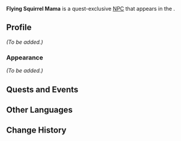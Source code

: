 {{Meta
<!-- Remove this template after adding the missing info -->
|missing_NPC_picture  = yes
|missing_NPC_profile  = yes
<!--
|missing_NPC_idle     = yes
|missing_NPC_dialogue = yes
-->
}}
{{Character Infobox
|type             = Quest NPC
|image            = NPC Flying Squirrel Mama.png
|realname         = <!-- Optional, if different from in-game name -->
|deceased         = <!-- Past (for deceased prior to events of the game) or free response -->
|region           = Simulanka<!-- Character's home/main nation -->
|location         = Simulanka<!-- Nation where you can find the character in the game -->
|affiliation      = 
|title            = 

|ancestry         = <!-- Clan/family -->
|father           = 
|mother           = 
|spouse           = 
|sibling          = 
|child            = 
|relative         = 

|voiceEN          = 
|voiceCN          = 
|voiceJP          = 
|voiceKR          = 
}}
'''Flying Squirrel Mama''' is a quest-exclusive [[NPC]] that appears in the {{Quest|Until the End of the World}}.
<!--
==Location==
{{subst:#tag:gallery|
NPC Location {{subst:#titleparts:{{subst:PAGENAME}}}}.png{{subst:!}}{{subst:#titleparts:{{subst:PAGENAME}}}}'s location
NPC Location {{subst:#titleparts:{{subst:PAGENAME}}}} Context.png{{subst:!}}Additional context
}}
-->
==Profile==
<!--Detailed story/lore information goes here.-->
''(To be added.)''

===Appearance===
<!--Keep appearance section short and concise. Limit to 2 paragraphs with 3-4 sentences each.-->
''(To be added.)''

==Quests and Events==
{{Quests and Events}}
<!--
==Idle Quotes==
{{Dialogue Start}}
:{{DIcon|Idle}} {{Tx}}
::{{A|VO {{subst:#titleparts:{{subst:PAGENAME}}}} 01.ogg}} "{{Tx}}"
{{Dialogue End}}

==Dialogue==
{{Dialogue Start}}
:'''{{subst:#titleparts:{{subst:PAGENAME}}}}:''' 
:{{DIcon}}
{{Dialogue End}}

==Event Dialogue==
===Event Name===
{{Dialogue Start}}
:'''{{subst:#titleparts:{{subst:PAGENAME}}}}:'''
{{Dialogue End}}
-->
==Other Languages==
{{Other Languages|default_hidden=1
|en       = Flying Squirrel Mama
|zhs      = 飞鼠妈妈
|zhs_rm   = 
|zht      = 飛鼠媽媽
|zht_rm   = 
|ja       = モモンガの母
|ja_rm    = Momonga no Haha
|ko       = 날다람쥐 엄마
|es       = Mamá ardilla voladora
|fr       = Maman écureuil volant
|ru       = Мама белка-летяга
|th       = 
|vi       = Sóc Bay Mẹ
|de       = Flughörnchenmama
|id       = Induk Tupai Terbang
|pt       = Mamãe Esquilo Voador
|tr       = Anne Uçan Sincap
|it       = Mamma scoiattolo volante
}}

==Change History==
{{Change History|4.8}}
<!--
==References==
{{Reflist}}
-->